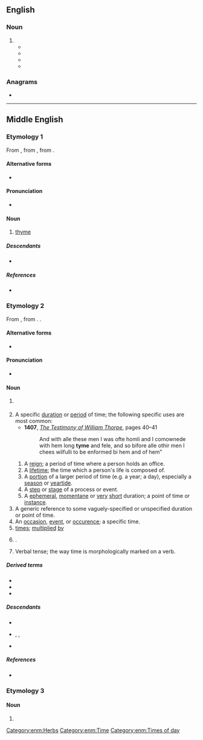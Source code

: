 ==English==

===Noun===
{{en-noun|~}}

# {{archaic spelling of|en|time}}
#* {{quote-book|en|year=1588|title=Chancery Procedings, Series II, 222/83|author=Ffraunces Morgan|url=http://books.google.de/books?id=uBpWZ_5lxY8C&lpg=PA265&dq=tyme&hl=de&pg=PA40#v=onepage&q=tyme&f=false|passage=in the ſaid Leafe did promyſe and Coven''a''nte to and w<sup>th</sup> the ſaid Giles Allen to build in & vpon the demiſed [premiſſes 4-3] buildings for Tenement''es'' to be errected vpon the premiſſes the ſome of two hundrethe pound''es'' and the ſame to be done and fyniſhed by a certain '''tyme''' [5-9]}}
#* {{quote-book|en|year=1602|author=William Combe and John Combe|url=http://books.google.de/books?id=anjV6Gsx00MC&lpg=PA40&dq=tyme&hl=de&pg=PA18#v=onepage&q=tyme&f=false|title=Shakespeare Estate Records|chapter=The original Conveyance of over a hundred acres of land from William and John Combe to Shakespeare|passage=the saide John Combe, his heires and assignes, shall and will, from '''tyme''' to '''tyme''', and at all '''tymes''' herafter, well and sufficientlie save and keepe harmles and indempnified as well the saide fowre yardes of errable lande}}
#* {{quote-book|en|year=1629|title=Charter of Massachusetts Bay|url=http://www.nhinet.org/ccs/docs/mass-1.htm|passage=And the newe elected Deputie Governor and Assistants, and all other officers to be hereafter chosen as aforesaide from '''Tyme''' to '''Tyme''', to take the Oathes to their places respectivelie belonging, before the Governor of the said Company for the '''Tyme''' being, vnto which said Governor, Deputie Governor, and assistants}}
#* {{quote-book|en|year=2000|title=A Future History: The Tanner Chronicles|author=Heather J. Kintyre
|publisher=iUniverse|isbn=0595143695|url=http://books.google.com/books?id=v6FAM7wXAb8C&pg=PA128&dq=tyme|page=128|passage=While Pan slept, the tyme machine was communicating with Skyn regarding Pan.}}

===Anagrams===
* {{anagrams|en|a=emty|etym|ymet}}

----

==Middle English==

===Etymology 1===
From {{der|enm|fro|thym}}, from {{der|enm|la|thymum}}, from {{der|enm|grc|θύμον|}}.

====Alternative forms====
* {{alter|enm|time|thime}}

====Pronunciation====
* {{IPA|enm|/tim/|/tiːm/}}

====Noun====
{{enm-noun|-}}

# {{senseid|enm|thyme}} [[thyme]] {{gloss|plants in the genus ''[[Thymus]]''}}

=====Descendants=====
* {{desc|en|thyme}}

=====References=====
* {{R:MED Online|entry=tī̆me |pos=n.(1) |id=MED45870 |accessdate=2018-04-25}}

===Etymology 2===
From {{inh|enm|ang|tīma}}, from {{inh|enm|gem-pro|*tīmô}}. {{doublet|enm|demon}}.

====Alternative forms====
* {{alter|enm|timæ|time|teyme|teme|tyma|tym|tim|tima}}

====Pronunciation====
* {{IPA|enm|/ˈtiːm(ə)/}}

====Noun====
{{enm-noun|pl2=tymen}}

# {{senseid|enm|time}} {{l|en|time}} {{gloss|as a concept}}
# A specific [[duration]] or [[period]] of time; the following specific uses are most common:
#* '''1407''', ''[[w:The Testimony of William Thorpe|The Testimony of William Thorpe]]'', pages 40–41
#*: And with alle these men I was ofte homli and I comownede with hem long '''tyme''' and fele, and so bifore alle othir men I chees wilfulli to be enformed bi hem and of hem”
## A [[reign]]; a period of time where a person holds an office.
## A [[lifetime]]; the time which a person's life is composed of.
## A [[portion]] of a larger period of time (e.g. a year; a day), especially a [[season]] or [[yeartide]].
## A [[step]] or [[stage]] of a process or event.
## A [[ephemeral]], [[momentane]] or [[very]] [[short]] duration; a point of time or [[instance]].
# A generic reference to some vaguely-specified or unspecified duration or point of time.
# An [[occasion]], [[event]], or [[occurence]]; a specific time.
# [[times]]; [[multiplied]] [[by]] {{q|usually in the plural}}
# {{non-gloss|Specifies the ratio of comparison in a comparative sentence}}.
# {{lb|enm|grammar}} Verbal tense; the way time is morphologically marked on a verb.

=====Derived terms=====
* {{l|enm|timen}}
* {{l|enm|tymeful}}
* {{l|enm|tymely}}

=====Descendants=====
* {{desc|en|time}}
* {{desc|sco|time}}, {{l|sco|teime}}, {{l|sco|tim}}
* {{desc|yol|deemes|pos=plural}}

=====References=====
* {{R:MED Online|entry=tīme |pos=n.(2) |id=MED45870 |accessdate=2018-04-25}}

===Etymology 3===

====Noun====
{{head|enm|noun}}

# {{alternative form of|enm|teme|t=topic|id=topic}}

[[Category:enm:Herbs]]
[[Category:enm:Time]]
[[Category:enm:Times of day]]
